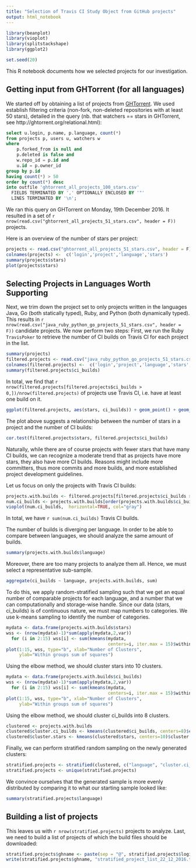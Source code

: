 ```yaml
---
title: "Selection of Travis CI Study Object from GitHub projects"
output: html_notebook
---
```


```r
library(beanplot)
library(vioplot)
library(splitstackshape)
library(ggplot2)

set.seed(20)
```

This R notebook documents how we selected projects for our investigation.

## Getting input from GHTorrent (for all languages)
We started off by obtaining a list of projects from [GHTorrent](http://ghtorrent.org/relational.html). We used establish filtering criteria (non-fork, non-deleted repositories with at least 50 stars), detailed in the query (nb. that watchers == stars in GHTorrent, see http://ghtorrent.org/relational.html):

```sql
select u.login, p.name, p.language, count(*)
from projects p, users u, watchers w
where
    p.forked_from is null and 
    p.deleted is false and
    w.repo_id = p.id and
    u.id = p.owner_id
group by p.id
having count(*) > 50
order by count(*) desc
into outfile 'ghtorrent_all_projects_100_stars.csv'
  FIELDS TERMINATED BY ',' OPTIONALLY ENCLOSED BY '"'
  LINES TERMINATED BY '\n';
```

We ran this query on GHTorrent on Monday, 19th December 2016. It resulted in a set of `r nrow(read.csv("ghtorrent_all_projects_51_stars.csv", header = F))` projects.

Here is an overview of the number of stars per project:
```r
projects <- read.csv("ghtorrent_all_projects_51_stars.csv", header = F)
colnames(projects) <-  c('login','project','language','stars')
summary(projects$stars)
plot(projects$stars)
```

## Selecting Projects in Languages Worth Supporting
Next, we trim down the project set to only projects written in the languages Java, Go (both statically typed), Ruby, and Python (both dynamically typed). This results in `r nrow(read.csv("java_ruby_python_go_projects_51_stars.csv", header = F))` candidate projects. We now perform two steps: First, we run the Ruby `TravisPoker` to retrieve the number of CI builds on Travis CI for each project in the list. 

```r
summary(projects)
filtered.projects <- read.csv("java_ruby_python_go_projects_51_stars.csv-annotated.csv", header = F)
colnames(filtered.projects) <-  c('login','project','language','stars','ci_builds')
summary(filtered.projects$ci_builds)
```

In total, we find that `r nrow(filtered.projects[filtered.projects$ci_builds > 0,])/nrow(filtered.projects)` of projects use Travis CI, i.e. have at least one build on it.

```r
ggplot(filtered.projects, aes(stars, ci_builds)) + geom_point() + geom_smooth()
```

The plot above suggests a relationship between the number of stars in a project and the number of CI builds:

```r
cor.test(filtered.projects$stars, filtered.projects$ci_builds)
```

Naturally, while there are of course projects with fewer stars that have many CI builds, we can recognize a moderate trend that as projects have more stars, they also have more CI builds. Reasons might include more committers, thus more commits and more builds, and more established project development guidelines.

Let us focus on only the projects with Travis CI builds:

```r
projects.with.builds <- filtered.projects[filtered.projects$ci_builds > 0,]
num.ci_builds <- projects.with.builds[order(projects.with.builds$ci_builds),]$ci_builds
vioplot(num.ci_builds,  horizontal=TRUE, col="gray")
```
In total, we have `r sum(num.ci_builds)` Travis CI builds.

The number of builds is diverging per language. In order to be able to compare between languages, we should analyze the same amount of builds.  

```r
summary(projects.with.builds$language)
```

Moreover, there are too many projects to analyze them all. Hence, we must select a representative sub-sample.  

```r
aggregate(ci_builds ~ language, projects.with.builds, sum)
```

To do this, we apply random-stratified sampling such that we get an equal number of comparable projects for each language, and a number that we can computationally and storage-wise handle. Since our data (stars, ci_builds) is of continuous nature, we must map numbers to categories. We use k-means sampling to identify the number of categories.

```r
mydata <- data.frame(projects.with.builds$stars)
wss <- (nrow(mydata)-1)*sum(apply(mydata,2,var))
  for (i in 2:15) wss[i] <- sum(kmeans(mydata,
                                       centers=i, iter.max = 15)$withinss)
plot(1:15, wss, type="b", xlab="Number of Clusters",
     ylab="Within groups sum of squares")
```

Using the elbow method, we should cluster stars into 10 clusters.


```r
mydata <- data.frame(projects.with.builds$ci_builds)
wss <- (nrow(mydata)-1)*sum(apply(mydata,2,var))
  for (i in 2:15) wss[i] <- sum(kmeans(mydata,
                                       centers=i, iter.max = 15)$withinss)
plot(1:15, wss, type="b", xlab="Number of Clusters",
     ylab="Within groups sum of squares")
```

Using the elbow method, we should cluster ci_builds into 8 clusters.


```r
clustered <- projects.with.builds
clustered$cluster.ci_builds <- kmeans(clustered$ci_builds, centers=8)$cluster
clustered$cluster.stars <- kmeans(clustered$stars, centers=10)$cluster
```

Finally, we can perform stratified random sampling on the newly generated clusters:
```r
stratified.projects <- stratified(clustered, c("language", "cluster.ci_builds", "cluster.stars"), 10)
stratified.projects <- unique(stratified.projects)
```

We convince ourselves that the generated sample is more evenly distributed by comparing it to what our starting sample looked like:


```r
summary(stratified.projects$language)
```

## Building a list of projects

This leaves us with `r nrow(stratified.projects)` projects to analyze.
Last, we need to build a list of projects of which the build files should be downloaded:

```r
stratified.projects$ghname <- paste(sep = "@", stratified.projects$login, stratified.projects$project)
write(stratified.projects$ghname, "stratified_project_list_22_12_2016.txt")
```

